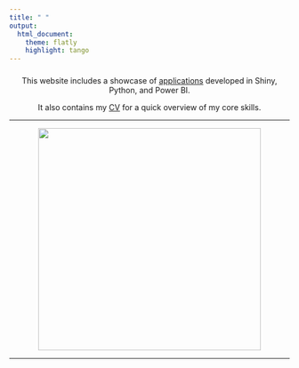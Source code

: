 ```yaml
---
title: " "
output:
  html_document:  
    theme: flatly
    highlight: tango
---
```


<center><h3><h3> </center>

<center>This website includes a showcase of [applications](https://jenniferbufton.github.io/Shiny.html) developed in Shiny, Python, and Power BI.

It also contains my [CV](https://jenniferbufton.github.io/cv.html) for a quick overview of my core skills. 

</center> 
---

<center><img src="images/Blog_JB.JPG" width="400px"/></center>


---


